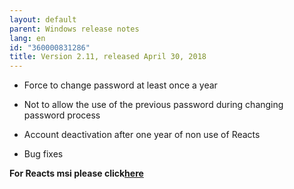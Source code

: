 ```yaml
---
layout: default
parent: Windows release notes
lang: en
id: "360000831286"
title: Version 2.11, released April 30, 2018 
---
```

*   Force to change password at least once a year  
      
    
*   Not to allow the use of the previous password during changing password process  
      
    
*   Account deactivation after one year of non use of Reacts  
      
    
*   Bug fixes

**For Reacts msi please click[here](https://www.iitreacts.com/install/2.11.3.0/Reacts.msi)**


